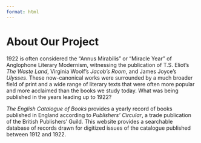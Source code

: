 ```yaml
---
format: html
---
```


<!-- no title in YAML front matter because it will be covered by the navbar - use html heading instead -->
<h1 class="page-top">About Our Project</h1>

1922 is often considered the "Annus Mirabilis" or "Miracle Year" of Anglophone Literary Modernism, witnessing the publication of T.S. Eliot's *The Waste Land*, Virginia Woolf's *Jacob's Room*, and James Joyce's *Ulysses*. These now-canonical works were surrounded by a much broader field of print and a wide range of literary texts that were often more popular and more acclaimed than the books we study today. What was being published in the years leading up to 1922? 

*The English Catalogue of Books* provides a yearly record of books published in England according to *Publishers' Circular*, a trade publication of the British Publishers' Guild. This website provides a searchable database of records drawn for digitized issues of the catalogue published between 1912 and 1922.
